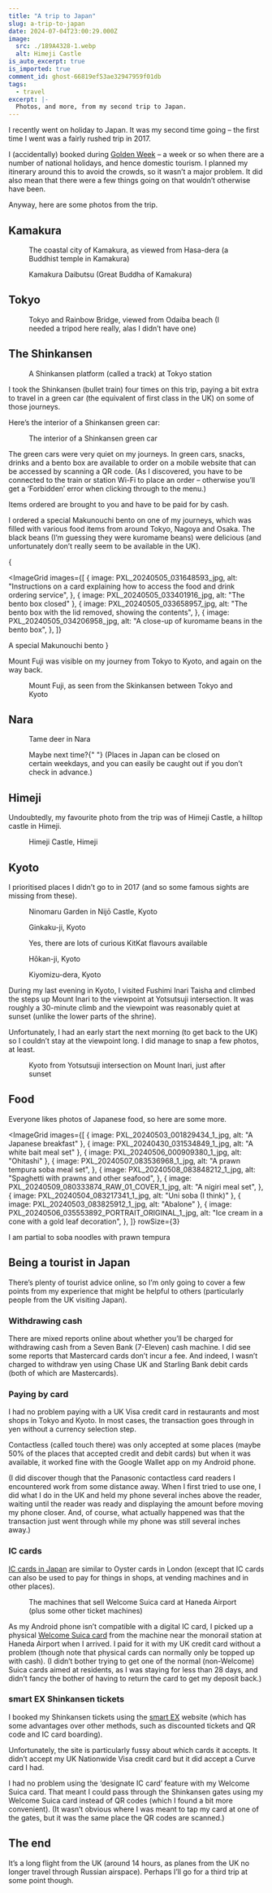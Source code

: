 ```yaml
---
title: "A trip to Japan"
slug: a-trip-to-japan
date: 2024-07-04T23:00:29.000Z
image:
  src: ./189A4328-1.webp
  alt: Himeji Castle
is_auto_excerpt: true
is_imported: true
comment_id: ghost-66819ef53ae32947959f01db
tags:
  - travel
excerpt: |-
  Photos, and more, from my second trip to Japan.
---
```




I recently went on holiday to Japan. It was my second time going – the first
time I went was a fairly rushed trip in 2017.

I (accidentally) booked during
[Golden Week](<https://en.wikipedia.org/wiki/Golden_Week_(Japan)>) – a week or
so when there are a number of national holidays, and hence domestic tourism. I
planned my itinerary around this to avoid the crowds, so it wasn’t a major
problem. It did also mean that there were a few things going on that wouldn’t
otherwise have been.

Anyway, here are some photos from the trip.

## Kamakura

<figure>
  <a href={_189A9560_1_webp.src}>
    <PostImage
      src={_189A9560_1_webp}
      alt="Kamakura, Japan, taken from Hasa-dera"
    />
  </a>
  <figcaption>
    <span>
      The coastal city of Kamakura, as viewed from Hasa-dera (a Buddhist temple
      in Kamakura)
    </span>
  </figcaption>
</figure>

<figure>
  <a href={_189A9636_1_webp.src}>
    <PostImage
      src={_189A9636_1_webp}
      alt="A photo of Kamakura Daibutsu (Great Buddha of Kamakura)"
    />
  </a>
  <figcaption>
    <span>Kamakura Daibutsu (Great Buddha of Kamakura)</span>
  </figcaption>
</figure>

## Tokyo

<figure>
  <a href={_189A1602_2_webp.src}>
    <PostImage
      src={_189A1602_2_webp}
      alt="A photo of Tokyo and Rainbow Bridge, from Odaiba beach"
    />
  </a>
  <figcaption>
    <span>
      Tokyo and Rainbow Bridge, viewed from Odaiba beach (I needed a tripod here
      really, alas I didn’t have one)
    </span>
  </figcaption>
</figure>

## The Shinkansen

<figure>
  <a href={PXL_20240505_030837555_jpg.src}>
    <PostImage
      src={PXL_20240505_030837555_jpg}
      alt="A photo of a Shinkansen platform at Tokyo station"
    />
  </a>
  <figcaption>
    <span>A Shinkansen platform (called a track) at Tokyo station</span>
  </figcaption>
</figure>

I took the Shinkansen (bullet train) four times on this trip, paying a bit extra
to travel in a green car (the equivalent of first class in the UK) on some of
those journeys.

Here’s the interior of a Shinkansen green car:

<figure>
  <a href={PXL_20240508_070808539_jpg.src}>
    <PostImage
      src={PXL_20240508_070808539_jpg}
      alt="The interior of a Shinkansen green car"
    />
  </a>
  <figcaption>
    <span>The interior of a Shinkansen green car</span>
  </figcaption>
</figure>

The green cars were very quiet on my journeys. In green cars, snacks, drinks and
a bento box are available to order on a mobile website that can be accessed by
scanning a QR code. (As I discovered, you have to be connected to the train or
station Wi-Fi to place an order – otherwise you’ll get a ‘Forbidden’ error when
clicking through to the menu.)

Items ordered are brought to you and have to be paid for by cash.

I ordered a special Makunouchi bento on one of my journeys, which was filled
with various food items from around Tokyo, Nagoya and Osaka. The black beans
(I’m guessing they were kuromame beans) were delicious (and unfortunately don’t
really seem to be available in the UK).

{

<ImageGrid
  images={[
    {
      image: PXL_20240505_031648593_jpg,
      alt: "Instructions on a card explaining how to access the food and drink ordering service",
    },
    { image: PXL_20240505_033401916_jpg, alt: "The bento box closed" },
    {
      image: PXL_20240505_033658957_jpg,
      alt: "The bento box with the lid removed, showing the contents",
    },
    {
      image: PXL_20240505_034206958_jpg,
      alt: "A close-up of kuromame beans in the bento box",
    },
  ]}
>
  A special Makunouchi bento
</ImageGrid>
}

Mount Fuji was visible on my journey from Tokyo to Kyoto, and again on the way
back.

<figure>
  <a href={_189A1629_1_webp.src}>
    <PostImage
      src={_189A1629_1_webp}
      alt="Mount Fuji, as seen from the Skinkansen between Tokyo and Kyoto"
    />
  </a>
  <figcaption>
    <span>Mount Fuji, as seen from the Skinkansen between Tokyo and Kyoto</span>
  </figcaption>
</figure>

## Nara

<figure>
  <a href={_189A2990_webp.src}>
    <PostImage src={_189A2990_webp} alt="Tame deer in Nara" />
  </a>
  <figcaption>
    <span>Tame deer in Nara</span>
  </figcaption>
</figure>

<figure>
  <a href={PXL_20240507_035809324_jpg.src}>
    <PostImage
      src={PXL_20240507_035809324_jpg}
      alt="A sign saying ‘Regular closing day’"
    />
  </a>
  <figcaption>
    <span>Maybe next time?</span>{" "}
    <span>
      (Places in Japan can be closed on certain weekdays, and you can easily be
      caught out if you don’t check in advance.)
    </span>
  </figcaption>
</figure>

## Himeji

Undoubtedly, my favourite photo from the trip was of Himeji Castle, a hilltop
castle in Himeji.

<figure>
  <a href={_189A4328_1_webp.src}>
    <PostImage src={_189A4328_1_webp} alt="A photo of Himeji Castle" />
  </a>
  <figcaption>
    <span>Himeji Castle, Himeji</span>
  </figcaption>
</figure>

## Kyoto

I prioritised places I didn’t go to in 2017 (and so some famous sights are
missing from these).

<figure>
  <a href={_189A1804_webp.src}>
    <PostImage
      src={_189A1804_webp}
      alt="A photo of Ninomaru Garden in Nijō Castle, Kyoto"
    />
  </a>
  <figcaption>
    <span>Ninomaru Garden in Nijō Castle, Kyoto</span>
  </figcaption>
</figure>

<figure>
  <a href={_189A2693_1_webp.src}>
    <PostImage src={_189A2693_1_webp} alt="Ginkaku-ji, Kyoto" />
  </a>
  <figcaption>
    <span>Ginkaku-ji, Kyoto</span>
  </figcaption>
</figure>

<figure>
  <a href={PXL_20240508_090840134_jpg.src}>
    <PostImage
      src={PXL_20240508_090840134_jpg}
      alt="Supermarket shelves with various KitKat varieties"
    />
  </a>
  <figcaption>
    <span>Yes, there are lots of curious KitKat flavours available</span>
  </figcaption>
</figure>

<figure>
  <a href={PXL_20240509_023438522_RAW_01_COVER_jpg.src}>
    <PostImage
      src={PXL_20240509_023438522_RAW_01_COVER_jpg}
      alt="Hōkan-ji, Kyoto"
    />
  </a>
  <figcaption>
    <span>Hōkan-ji, Kyoto</span>
  </figcaption>
</figure>

<figure>
  <a href={_189A9252_1_webp.src}>
    <PostImage src={_189A9252_1_webp} alt="Kiyomizu-dera, Kyoto" />
  </a>
  <figcaption>
    <span>Kiyomizu-dera, Kyoto</span>
  </figcaption>
</figure>

During my last evening in Kyoto, I visited Fushimi Inari Taisha and climbed the
steps up Mount Inari to the viewpoint at Yotsutsuji intersection. It was roughly
a 30-minute climb and the viewpoint was reasonably quiet at sunset (unlike the
lower parts of the shrine).

Unfortunately, I had an early start the next morning (to get back to the UK) so
I couldn’t stay at the viewpoint long. I did manage to snap a few photos, at
least.

<figure>
  <a href={_189A9833_webp.src}>
    <PostImage
      src={_189A9833_webp}
      alt="A photo of Kyoto from high ground, just after sunset"
    />
  </a>
  <figcaption>
    <span>
      Kyoto from Yotsutsuji intersection on Mount Inari, just after sunset
    </span>
  </figcaption>
</figure>

## Food

Everyone likes photos of Japanese food, so here are some more.

<ImageGrid
  images={[
    { image: PXL_20240503_001829434_1_jpg, alt: "A Japanese breakfast" },
    { image: PXL_20240430_031534849_1_jpg, alt: "A white bait meal set" },
    { image: PXL_20240506_000909380_1_jpg, alt: "Ohitashi" },
    {
      image: PXL_20240507_083536968_1_jpg,
      alt: "A prawn tempura soba meal set",
    },
    {
      image: PXL_20240508_083848212_1_jpg,
      alt: "Spaghetti with prawns and other seafood",
    },
    {
      image: PXL_20240509_080333874_RAW_01_COVER_1_jpg,
      alt: "A nigiri meal set",
    },
    { image: PXL_20240504_083217341_1_jpg, alt: "Uni soba (I think)" },
    { image: PXL_20240503_083825912_1_jpg, alt: "Abalone" },
    {
      image: PXL_20240506_035553892_PORTRAIT_ORIGINAL_1_jpg,
      alt: "Ice cream in a cone with a gold leaf decoration",
    },
  ]}
  rowSize={3}
>
  I am partial to soba noodles with prawn tempura
</ImageGrid>

## Being a tourist in Japan

There’s plenty of tourist advice online, so I’m only going to cover a few points
from my experience that might be helpful to others (particularly people from the
UK visiting Japan).

### Withdrawing cash

There are mixed reports online about whether you’ll be charged for withdrawing
cash from a Seven Bank (7-Eleven) cash machine. I did see some reports that
Mastercard cards don’t incur a fee. And indeed, I wasn’t charged to withdraw yen
using Chase UK and Starling Bank debit cards (both of which are Mastercards).

### Paying by card

I had no problem paying with a UK Visa credit card in restaurants and most shops
in Tokyo and Kyoto. In most cases, the transaction goes through in yen without a
currency selection step.

Contactless (called touch there) was only accepted at some places (maybe 50% of
the places that accepted credit and debit cards) but when it was available, it
worked fine with the Google Wallet app on my Android phone.

(I did discover though that the Panasonic contactless card readers I encountered
work from some distance away. When I first tried to use one, I did what I do in
the UK and held my phone several inches above the reader, waiting until the
reader was ready and displaying the amount before moving my phone closer. And,
of course, what actually happened was that the transaction just went through
while my phone was still several inches away.)

### IC cards

[IC cards in Japan](https://www.japan-guide.com/e/e2359_003.html) are similar to
Oyster cards in London (except that IC cards can also be used to pay for things
in shops, at vending machines and in other places).

<figure>
  <PostImage
    src={PXL_20240429_025222235_jpg}
    alt="A photo of train ticket machines"
  />
  <figcaption>
    <span>
      The machines that sell Welcome Suica card at Haneda Airport (plus some
      other ticket machines)
    </span>
  </figcaption>
</figure>

As my Android phone isn’t compatible with a digital IC card, I picked up a
physical
[Welcome Suica card](https://www.jreast.co.jp/multi/en/welcomesuica/welcomesuica.html)
from the machine near the monorail station at Haneda Airport when I arrived. I
paid for it with my UK credit card without a problem (though note that physical
cards can normally only be topped up with cash). (I didn’t bother trying to get
one of the normal (non-Welcome) Suica cards aimed at residents, as I was staying
for less than 28 days, and didn’t fancy the bother of having to return the card
to get my deposit back.)

### smart EX Shinkansen tickets

I booked my Shinkansen tickets using the
[smart EX](https://smart-ex.jp/en/index.php) website (which has some advantages
over other methods, such as discounted tickets and QR code and IC card
boarding).

Unfortunately, the site is particularly fussy about which cards it accepts. It
didn’t accept my UK Nationwide Visa credit card but it did accept a Curve card I
had.

I had no problem using the ‘designate IC card’ feature with my Welcome Suica
card. That meant I could pass through the Shinkansen gates using my Welcome
Suica card instead of QR codes (which I found a bit more convenient). (It wasn’t
obvious where I was meant to tap my card at one of the gates, but it was the
same place the QR codes are scanned.)

## The end

It’s a long flight from the UK (around 14 hours, as planes from the UK no longer
travel through Russian airspace). Perhaps I’ll go for a third trip at some point
though.
